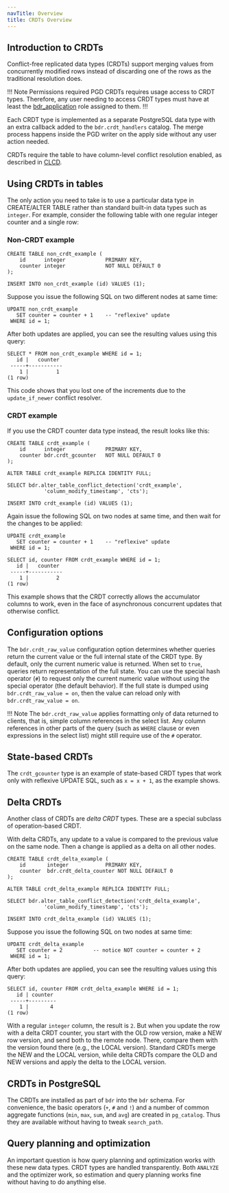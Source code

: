 ```yaml
---
navTitle: Overview
title: CRDTs Overview
---
```


## Introduction to CRDTs

Conflict-free replicated data types (CRDTs) support merging values from concurrently modified rows instead of discarding one of the rows as the traditional resolution does.

!!! Note Permissions required
PGD CRDTs requires usage access to CRDT types. Therefore, any user needing to access CRDT types must have at least the [bdr_application](../security/pgd-predefined-roles/#bdr_application) role assigned to them.
!!!

Each CRDT type is implemented as a separate PostgreSQL data type with an extra callback added to the `bdr.crdt_handlers` catalog. The merge process happens inside the PGD writer on the apply side without any user action needed.

CRDTs require the table to have column-level conflict resolution enabled, as described in [CLCD](../column-level-conflicts/02_enabling_disabling.mdx).

## Using CRDTs in tables

The only action you need to take is to use a particular data type in CREATE/ALTER TABLE rather than standard built-in data types such as `integer`. For example, consider the following table with one regular integer counter and a single row:

### Non-CRDT example

```
CREATE TABLE non_crdt_example (
    id      integer				PRIMARY KEY,
    counter integer				NOT NULL DEFAULT 0
);

INSERT INTO non_crdt_example (id) VALUES (1);
```

Suppose you issue the following SQL on two different nodes at same time:

```
UPDATE non_crdt_example
   SET counter = counter + 1    -- "reflexive" update
 WHERE id = 1;
```

After both updates are applied, you can see the resulting values using this query:

```
SELECT * FROM non_crdt_example WHERE id = 1;
   id |   counter
 -----+-----------
    1 |         1
(1 row)
```

This code shows that you lost one of the increments due to the `update_if_newer` conflict resolver. 

### CRDT example

If you use the CRDT counter data type instead, the result looks like this:

```
CREATE TABLE crdt_example (
    id      integer				PRIMARY KEY,
    counter bdr.crdt_gcounter	NOT NULL DEFAULT 0
);

ALTER TABLE crdt_example REPLICA IDENTITY FULL;

SELECT bdr.alter_table_conflict_detection('crdt_example',
			'column_modify_timestamp', 'cts');

INSERT INTO crdt_example (id) VALUES (1);
```

Again issue the following SQL on two nodes at same time, and then wait for the changes to be applied:

```
UPDATE crdt_example
   SET counter = counter + 1    -- "reflexive" update
 WHERE id = 1;

SELECT id, counter FROM crdt_example WHERE id = 1;
   id |   counter
 -----+-----------
    1 |         2
(1 row)
```

This example shows that the CRDT correctly allows the accumulator columns to work, even in the face of asynchronous concurrent updates that otherwise conflict.

## Configuration options

The `bdr.crdt_raw_value` configuration option determines whether queries return the current value or the full internal state of the CRDT type. By default, only the current numeric value is returned. When set to `true`, queries return representation of the full state. You can use the special hash operator
(`#`) to request only the current numeric value without using the special operator (the default behavior). If the full state is dumped using `bdr.crdt_raw_value = on`, then the value can reload only with `bdr.crdt_raw_value = on`.

!!! Note
    The `bdr.crdt_raw_value` applies formatting only of data returned to clients, that is, simple column references in the select list. Any column references in other parts of the query (such as `WHERE` clause or even expressions in the select list) might still require use of the `#` operator.

## State-based CRDTs

The `crdt_gcounter` type is an example of state-based CRDT types that work only with reflexive UPDATE SQL, such as `x = x + 1`, as the example shows.

## Delta CRDTs

Another class of CRDTs are *delta CRDT* types. These are a special subclass of operation-based CRDT.

With delta CRDTs, any update to a value is compared to the previous value on the same node. Then a change is applied as a delta on all other nodes.

```
CREATE TABLE crdt_delta_example (
    id       integer            PRIMARY KEY,
    counter  bdr.crdt_delta_counter NOT NULL DEFAULT 0
);

ALTER TABLE crdt_delta_example REPLICA IDENTITY FULL;

SELECT bdr.alter_table_conflict_detection('crdt_delta_example',
			'column_modify_timestamp', 'cts');

INSERT INTO crdt_delta_example (id) VALUES (1);
```

Suppose you issue the following SQL on two nodes at same time:

```
UPDATE crdt_delta_example
   SET counter = 2          -- notice NOT counter = counter + 2
 WHERE id = 1;
```

After both updates are applied, you can see the resulting values using this query:

```
SELECT id, counter FROM crdt_delta_example WHERE id = 1;
   id | counter
 -----+---------
    1 |       4
(1 row)
```

With a regular `integer` column, the result is `2`. But when you update the row with a delta CRDT counter, you start with the OLD row version, make a NEW row version, and send both to the remote node. There, compare them with the version found there (e.g., the LOCAL version). Standard CRDTs merge the NEW and the LOCAL version, while delta CRDTs compare the OLD and NEW versions and apply the delta
to the LOCAL version.

## CRDTs in PostgreSQL

The CRDTs are installed as part of `bdr` into the `bdr` schema. For convenience, the basic operators (`+`, `#` and `!`) and a number of common aggregate functions (`min`, `max`, `sum`, and `avg`) are created in `pg_catalog`. Thus they are available without having to tweak `search_path`.

## Query planning and optimization

An important question is how query planning and optimization works with these new data types. CRDT types are handled transparently. Both `ANALYZE` and the optimizer work, so estimation and query planning works fine without having to do anything else.

